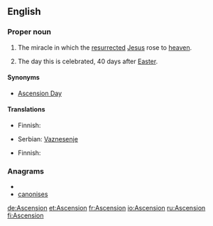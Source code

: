 {{also|ascension|ascensión|Ascensión}}
==English==

===Proper noun===
{{en-proper noun}}

# {{Christianity}} The miracle in which the [[resurrected]] [[Jesus]] rose to [[heaven]].
# The day this is celebrated, 40 days after [[Easter]].

====Synonyms====
* {{sense|day}} [[Ascension Day]]

====Translations====
{{trans-top|Christian miracle}}
* Finnish: {{t-|fi|taivaaseenastuminen}}
{{trans-mid}}
* Serbian: [[Vaznesenje]] {{n}}
{{trans-bottom}}
{{trans-top|day celebrated}}
* Finnish: {{t+|fi|helatorstai}}
{{trans-mid}}
{{trans-bottom}}

===Anagrams===
* {{alphagram|aceinnoss}}
* [[canonises#English|canonises]]


[[de:Ascension]]
[[et:Ascension]]
[[fr:Ascension]]
[[io:Ascension]]
[[ru:Ascension]]
[[fi:Ascension]]